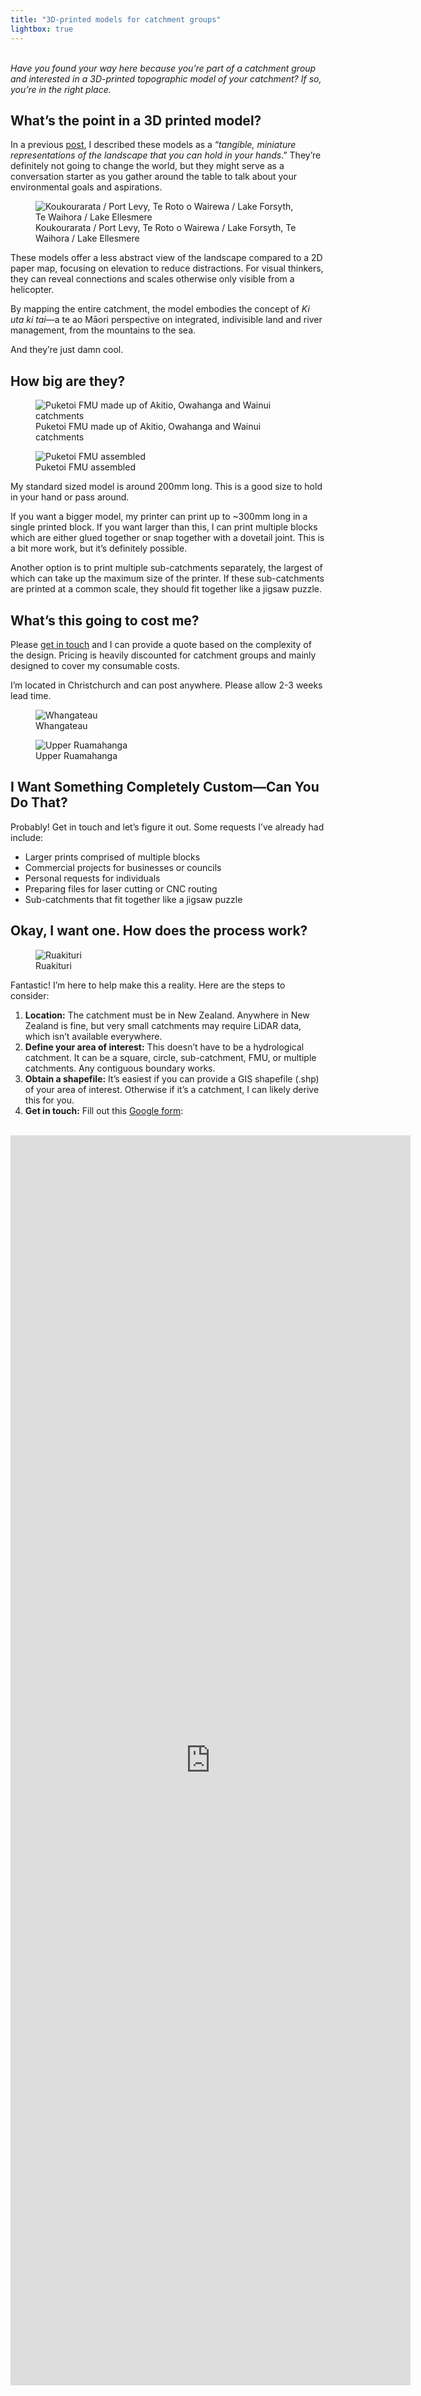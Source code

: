 ```yaml
---
title: "3D-printed models for catchment groups"
lightbox: true
---
```


::: banner2
:::

\
*Have you found your way here because you're part of a catchment group and interested in a 3D-printed topographic model of your catchment? If so, you're in the right place.*\

## What's the point in a 3D printed model?

In a previous [post](https://isaacbain.com/posts/upper-ruamahanga/), I described these models as a "*tangible, miniature representations of the landscape that you can hold in your hands*." They're definitely not going to change the world, but they might serve as a conversation starter as you gather around the table to talk about your environmental goals and aspirations.

![Koukourarata / Port Levy, Te Roto o Wairewa / Lake Forsyth, Te Waihora / Lake Ellesmere](images/canterbury-models.jpg)

These models offer a less abstract view of the landscape compared to a 2D paper map, focusing on elevation to reduce distractions. For visual thinkers, they can reveal connections and scales otherwise only visible from a helicopter.

By mapping the entire catchment, the model embodies the concept of *Ki uta ki tai*—a te ao Māori perspective on integrated, indivisible land and river management, from the mountains to the sea.

And they're just damn cool.

## How big are they?

::: column-margin
![Puketoi FMU made up of Akitio, Owahanga and Wainui catchments](images/puketoi-separate.jpg)
:::

::: column-margin
![Puketoi FMU assembled](images/puketoi-assembled.jpg)
:::

My standard sized model is around 200mm long. This is a good size to hold in your hand or pass around.

If you want a bigger model, my printer can print up to \~300mm long in a single printed block. If you want larger than this, I can print multiple blocks which are either glued together or snap together with a dovetail joint. This is a bit more work, but it's definitely possible.

Another option is to print multiple sub-catchments separately, the largest of which can take up the maximum size of the printer. If these sub-catchments are printed at a common scale, they should fit together like a jigsaw puzzle.

## What's this going to cost me?

Please [get in touch](https://isaacbain.com/contact) and I can provide a quote based on the complexity of the design. Pricing is heavily discounted for catchment groups and mainly designed to cover my consumable costs.

I'm located in Christchurch and can post anywhere. Please allow 2-3 weeks lead time.

::: column-margin
![Whangateau](images/otama.jpeg)
:::

::: column-margin
![Upper Ruamahanga](images/ruamahanga-model.png)
:::

## I Want Something Completely Custom—Can You Do That?

Probably! Get in touch and let's figure it out. Some requests I’ve already had include:

-   Larger prints comprised of multiple blocks
-   Commercial projects for businesses or councils
-   Personal requests for individuals
-   Preparing files for laser cutting or CNC routing
-   Sub-catchments that fit together like a jigsaw puzzle

## Okay, I want one. How does the process work?

::: column-margin
![Ruakituri](images/ruakituri-model.jpeg)
:::

Fantastic! I'm here to help make this a reality. Here are the steps to consider:

1.  **Location:** The catchment must be in New Zealand. Anywhere in New Zealand is fine, but very small catchments may require LiDAR data, which isn’t available everywhere.
2.  **Define your area of interest:** This doesn’t have to be a hydrological catchment. It can be a square, circle, sub-catchment, FMU, or multiple catchments. Any contiguous boundary works.
3.  **Obtain a shapefile:** It's easiest if you can provide a GIS shapefile (.shp) of your area of interest. Otherwise if it's a catchment, I can likely derive this for you.
4.  **Get in touch:** Fill out this [Google form](https://forms.gle/nat3uHCC3ToFtX8j8):\
    \

```{=html}
<iframe src="https://docs.google.com/forms/d/e/1FAIpQLSfxTbwctyqajju26YE2D4qX685ynVbVqetHrwCosQPANzd90g/viewform?embedded=true" width="640" height="2000" frameborder="0" marginheight="0" marginwidth="0">Loading…</iframe>
```
